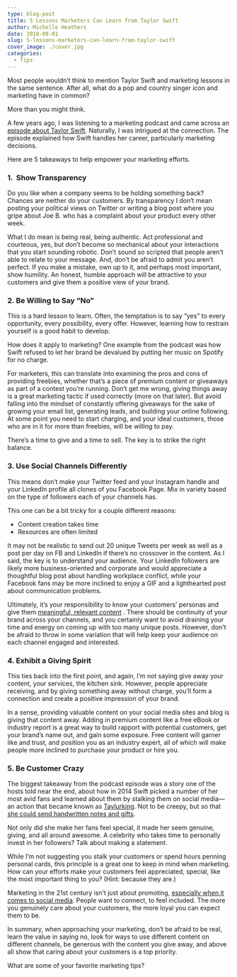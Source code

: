 ```yaml
---
type: blog-post
title: 5 Lessons Marketers Can Learn from Taylor Swift
author: Michelle Heathers
date: 2018-08-01
slug: 5-lessons-marketers-can-learn-from-taylor-swift
cover_image: ./cover.jpg
categories:
  - Tips
---
```


Most people wouldn’t think to mention Taylor Swift and marketing lessons in
the same sentence. After all, what do a pop and country singer icon and
marketing have in common?

More than you might think.

A few years ago, I was listening to a marketing podcast and came across an [episode about Taylor Swift](https://www.novelmarketing.com/?s=taylor+swift). Naturally, I was intrigued at the connection. The episode explained how
Swift handles her career, particularly marketing decisions.

Here are 5 takeaways to help empower your marketing efforts.

### 1.  Show Transparency

Do you like when a company seems to be holding something back? Chances are
neither do your customers. By transparency I don’t mean posting your
political views on Twitter or writing a blog post where you gripe about Joe
B. who has a complaint about your product every other week.

What I do mean is being real, being authentic. Act professional and
courteous, yes, but don’t become so mechanical about your interactions that
you start sounding robotic. Don’t sound so scripted that people aren’t able
to relate to your message. And, don’t be afraid to admit you aren’t perfect.
If you make a mistake, own up to it, and perhaps most important, show
humility. An honest, humble approach will be attractive to your customers
and give them a positive view of your brand.

### 2. Be Willing to Say “No”

This is a hard lesson to learn. Often, the temptation is to say “yes” to
every opportunity, every possibility, every offer. However, learning how to
restrain yourself is a good habit to develop.

How does it apply to marketing? One example from the podcast was how Swift
refused to let her brand be devalued by putting her music on Spotify for no
charge.

For marketers, this can translate into examining the pros and cons of
providing freebies, whether that’s a piece of premium content or giveaways
as part of a contest you’re running. Don’t get me wrong, giving things away
is a great marketing tactic if used correctly (more on that later). But
avoid falling into the mindset of constantly offering giveaways for the sake
of growing your email list, generating leads, and building your online
following. At some point you need to start charging, and your ideal
customers, those who are in it for more than freebies, will be willing to
pay.

There’s a time to give and a time to sell. The key is to strike the right
balance.

### 3. Use Social Channels Differently

This means don’t make your Twitter feed and your Instagram handle and your
LinkedIn profile all clones of you Facebook Page. Mix in variety based on
the type of followers each of your channels has.

This one can be a bit tricky for a couple different reasons:

- Content creation takes time
- Resources are often limited

It may not be realistic to send out 20 unique Tweets per week as well as a
post per day on FB and LinkedIn if there’s no crossover in the content. As I
said, the key is to understand your audience. Your LinkedIn followers are
likely more business-oriented and corporate and would appreciate a
thoughtful blog post about handling workplace conflict, while your Facebook
fans may be more inclined to enjoy a GIF and a lighthearted post about
communication problems.

Ultimately, it’s your responsibility to know your customers’ personas and
give them [meaningful, relevant content](/blog/social-media/your-social-channels-deserve-better-5-tips-for-creating-riveting-content)
. There should be continuity of your brand across your channels, and you
certainly want to avoid draining your time and energy on coming up with too
many unique posts. However, don’t be afraid to throw in some variation that
will help keep your audience on each channel engaged and interested.

### 4. Exhibit a Giving Spirit

This ties back into the first point, and again, I’m not saying give away
your content, your services, the kitchen sink. However, people appreciate
receiving, and by giving something away without charge, you’ll form a
connection and create a positive impression of your brand.

In a sense, providing valuable content on your social media sites and blog
is giving that content away. Adding in premium content like a free eBook or
industry report is a great way to build rapport with potential customers,
get your brand’s name out, and gain some exposure. Free content will garner
like and trust, and position you as an industry expert, all of which will
make people more inclined to purchase your product or hire you.

### 5. Be Customer Crazy

The biggest takeaway from the podcast episode was a story one of the hosts
told near the end, about how in 2014 Swift picked a number of her most avid
fans and learned about them by stalking them on social media—an action that
became known as [Taylurking](http://www.vulture.com/2014/10/taylor-swift-queen-of-celebrity-social-media.html). Not to be creepy, but so that [she could send handwritten notes and gifts](https://www.youtube.com/watch?v=j3yyF31jbKo).

Not only did she make her fans feel special, it made her seem genuine,
giving, and all around awesome. A celebrity who takes time to personally
invest in her followers? Talk about making a statement.

While I’m not suggesting you stalk your customers or spend hours penning
personal cards, this principle is a great one to keep in mind when
marketing. How can your efforts make your customers feel appreciated,
special, like the most important thing to you? (Hint: because they are.)

Marketing in the 21st century isn’t just about promoting, [especially when it comes to social media](/blog/social-media-tips/why-you-should-stop-thinking-of-social-media-as-marketing). People want to connect, to feel included. The more you genuinely care
about your customers, the more loyal you can expect them to be.

In summary, when approaching your marketing, don’t be afraid to be real,
learn the value in saying no, look for ways to use different content on
different channels, be generous with the content you give away, and above
all show that caring about your customers is a top priority.

What are some of your favorite marketing tips?
